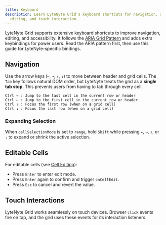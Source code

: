 ```yaml
---
title: Keyboard
description: Learn LyteNyte Grid's keyboard shortcuts for navigation, selection,
  editing, and touch interaction.
---
```


LyteNyte Grid supports extensive keyboard shortcuts to improve
navigation, editing, and accessibility. It follows the
[ARIA Grid Pattern](https://www.w3.org/WAI/ARIA/apg/patterns/grid/) and
adds extra keybindings for power users. Read the ARIA pattern first,
then use this guide for LyteNyte-specific bindings.

## Navigation

Use the arrow keys (`←`, `→`, `↑`, `↓`) to move between header and grid
cells. The `Tab` key follows natural DOM order, but LyteNyte treats the grid as
a **single tab stop**. This prevents users from having to tab through every cell.

```
Ctrl → : Jump to the last cell in the current row or header
Ctrl ← : Jump to the first cell in the current row or header
Ctrl ↑ : Focus the first row (when on a grid cell)
Ctrl ↓ : Focus the last row (when on a grid cell)
```

### Expanding Selection

When `cellSelectionMode` is set to `range`, hold `Shift` while pressing
`←`, `→`, `↑`, or `↓` to expand or shrink the active selection.

## Editable Cells

For editable cells (see [Cell Editing](/docs/cell-editing)):

- Press `Enter` to enter edit mode.
- Press `Enter` again to confirm and trigger `onCellEdit`.
- Press `Esc` to cancel and revert the value.

## Touch Interactions

LyteNyte Grid works seamlessly on touch devices.
Browser `click` events fire on tap, and the grid uses these events for
its interaction listeners.
